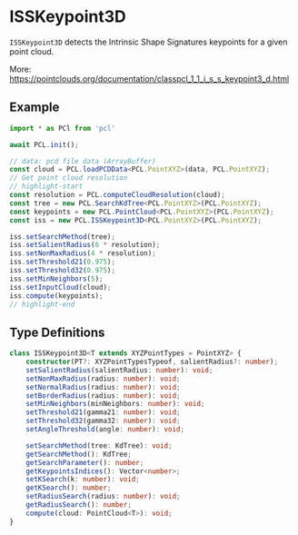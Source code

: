 
# ISSKeypoint3D

`ISSKeypoint3D` detects the Intrinsic Shape Signatures keypoints for a given point cloud.

More: https://pointclouds.org/documentation/classpcl_1_1_i_s_s_keypoint3_d.html

## Example

```ts title="TypeScript" showLineNumbers
import * as PCl from 'pcl'

await PCL.init();

// data: pcd file data (ArrayBuffer)
const cloud = PCL.loadPCDData<PCL.PointXYZ>(data, PCL.PointXYZ);
// Get point cloud resolution
// highlight-start
const resolution = PCL.computeCloudResolution(cloud);
const tree = new PCL.SearchKdTree<PCL.PointXYZ>(PCL.PointXYZ);
const keypoints = new PCL.PointCloud<PCL.PointXYZ>(PCL.PointXYZ);
const iss = new PCL.ISSKeypoint3D<PCL.PointXYZ>(PCL.PointXYZ);

iss.setSearchMethod(tree);
iss.setSalientRadius(6 * resolution);
iss.setNonMaxRadius(4 * resolution);
iss.setThreshold21(0.975);
iss.setThreshold32(0.975);
iss.setMinNeighbors(5);
iss.setInputCloud(cloud);
iss.compute(keypoints);
// highlight-end
```

## Type Definitions
```ts
class ISSKeypoint3D<T extends XYZPointTypes = PointXYZ> {
    constructor(PT?: XYZPointTypesTypeof, salientRadius?: number);
    setSalientRadius(salientRadius: number): void;
    setNonMaxRadius(radius: number): void;
    setNormalRadius(radius: number): void;
    setBorderRadius(radius: number): void;
    setMinNeighbors(minNeighbors: number): void;
    setThreshold21(gamma21: number): void;
    setThreshold32(gamma32: number): void;
    setAngleThreshold(angle: number): void;

    setSearchMethod(tree: KdTree): void;
    getSearchMethod(): KdTree;
    getSearchParameter(): number;
    getKeypointsIndices(): Vector<number>;
    setKSearch(k: number): void;
    getKSearch(): number;
    setRadiusSearch(radius: number): void;
    getRadiusSearch(): number;
    compute(cloud: PointCloud<T>): void;
}
```